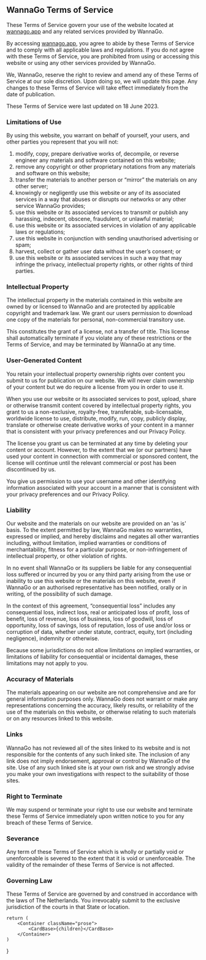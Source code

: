 
WannaGo Terms of Service
------------------------

These Terms of Service govern your use of the website located at [wannago.app](https://www.wannago.app) and any related services provided by WannaGo.

By accessing [wannago.app](https://www.wannago.app), you agree to abide by these Terms of Service and to comply with all applicable laws and regulations. If you do not agree with these Terms of Service, you are prohibited from using or accessing this website or using any other services provided by WannaGo.

We, WannaGo, reserve the right to review and amend any of these Terms of Service at our sole discretion. Upon doing so, we will update this page. Any changes to these Terms of Service will take effect immediately from the date of publication.

These Terms of Service were last updated on 18 June 2023.

### Limitations of Use

By using this website, you warrant on behalf of yourself, your users, and other parties you represent that you will not:

1. modify, copy, prepare derivative works of, decompile, or reverse engineer any materials and software contained on this website;
2. remove any copyright or other proprietary notations from any materials and software on this website;
3. transfer the materials to another person or “mirror” the materials on any other server;
4. knowingly or negligently use this website or any of its associated services in a way that abuses or disrupts our networks or any other service WannaGo provides;
5. use this website or its associated services to transmit or publish any harassing, indecent, obscene, fraudulent, or unlawful material;
6. use this website or its associated services in violation of any applicable laws or regulations;
7. use this website in conjunction with sending unauthorised advertising or spam;
8. harvest, collect or gather user data without the user’s consent; or
9. use this website or its associated services in such a way that may infringe the privacy, intellectual property rights, or other rights of third parties.

### Intellectual Property

The intellectual property in the materials contained in this website are owned by or licensed to WannaGo and are protected by applicable copyright and trademark law. We grant our users permission to download one copy of the materials for personal, non-commercial transitory use.

This constitutes the grant of a license, not a transfer of title. This license shall automatically terminate if you violate any of these restrictions or the Terms of Service, and may be terminated by WannaGo at any time.

### User-Generated Content

You retain your intellectual property ownership rights over content you submit to us for publication on our website. We will never claim ownership of your content but we do require a license from you in order to use it.

When you use our website or its associated services to post, upload, share or otherwise transmit content covered by intellectual property rights, you grant to us a non-exclusive, royalty-free, transferable, sub-licensable, worldwide license to use, distribute, modify, run, copy, publicly display, translate or otherwise create derivative works of your content in a manner that is consistent with your privacy preferences and our Privacy Policy.

The license you grant us can be terminated at any time by deleting your content or account. However, to the extent that we (or our partners) have used your content in connection with commercial or sponsored content, the license will continue until the relevant commercial or post has been discontinued by us.

You give us permission to use your username and other identifying information associated with your account in a manner that is consistent with your privacy preferences and our Privacy Policy.

### Liability

Our website and the materials on our website are provided on an 'as is' basis. To the extent permitted by law, WannaGo makes no warranties, expressed or implied, and hereby disclaims and negates all other warranties including, without limitation, implied warranties or conditions of merchantability, fitness for a particular purpose, or non-infringement of intellectual property, or other violation of rights.

In no event shall WannaGo or its suppliers be liable for any consequential loss suffered or incurred by you or any third party arising from the use or inability to use this website or the materials on this website, even if WannaGo or an authorised representative has been notified, orally or in writing, of the possibility of such damage.

In the context of this agreement, “consequential loss” includes any consequential loss, indirect loss, real or anticipated loss of profit, loss of benefit, loss of revenue, loss of business, loss of goodwill, loss of opportunity, loss of savings, loss of reputation, loss of use and/or loss or corruption of data, whether under statute, contract, equity, tort (including negligence), indemnity or otherwise.

Because some jurisdictions do not allow limitations on implied warranties, or limitations of liability for consequential or incidental damages, these limitations may not apply to you.

### Accuracy of Materials

The materials appearing on our website are not comprehensive and are for general information purposes only. WannaGo does not warrant or make any representations concerning the accuracy, likely results, or reliability of the use of the materials on this website, or otherwise relating to such materials or on any resources linked to this website.

### Links

WannaGo has not reviewed all of the sites linked to its website and is not responsible for the contents of any such linked site. The inclusion of any link does not imply endorsement, approval or control by WannaGo of the site. Use of any such linked site is at your own risk and we strongly advise you make your own investigations with respect to the suitability of those sites.

### Right to Terminate

We may suspend or terminate your right to use our website and terminate these Terms of Service immediately upon written notice to you for any breach of these Terms of Service.

### Severance

Any term of these Terms of Service which is wholly or partially void or unenforceable is severed to the extent that it is void or unenforceable. The validity of the remainder of these Terms of Service is not affected.

### Governing Law

These Terms of Service are governed by and construed in accordance with the laws of The Netherlands. You irrevocably submit to the exclusive jurisdiction of the courts in that State or location.

    return (
        <Container className="prose">
            <CardBase>{children}</CardBase>
        </Container>
    )
}